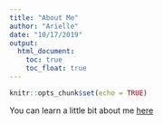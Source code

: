 ```yaml
---
title: "About Me"
author: "Arielle"
date: "10/17/2019"
output: 
  html_document:
    toc: true
    toc_float: true
---
```


```r
knitr::opts_chunk$set(echo = TRUE)
```

You can learn a little bit about me [here](About_Me.html)


